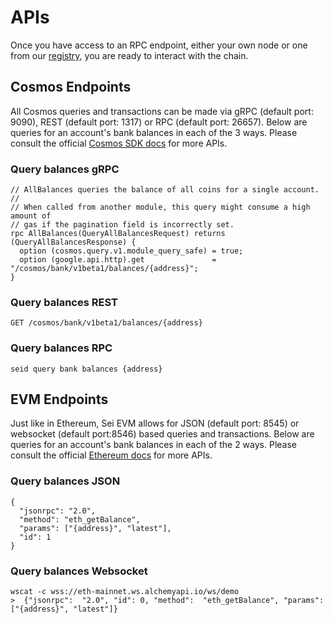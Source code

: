 # APIs
Once you have access to an RPC endpoint, either your own node or one from our
[registry](https://github.com/sei-protocol/chain-registry/blob/main/chains.json), you are ready to interact with the
chain.

## Cosmos Endpoints
All Cosmos queries and transactions can be made via gRPC (default port: 9090), REST (default port: 1317) or RPC
(default port: 26657). Below are queries for an account's bank balances in each of the 3 ways. Please consult the
official [Cosmos SDK docs](https://docs.cosmos.network/) for more APIs.

### Query balances gRPC
```
// AllBalances queries the balance of all coins for a single account.
//
// When called from another module, this query might consume a high amount of
// gas if the pagination field is incorrectly set.
rpc AllBalances(QueryAllBalancesRequest) returns (QueryAllBalancesResponse) {
  option (cosmos.query.v1.module_query_safe) = true;
  option (google.api.http).get               = "/cosmos/bank/v1beta1/balances/{address}";
}
```

### Query balances REST
```
GET /cosmos/bank/v1beta1/balances/{address}
```

### Query balances RPC
```
seid query bank balances {address}
```

## EVM Endpoints
Just like in Ethereum, Sei EVM allows for JSON (default port: 8545) or websocket (default port:8546) based queries and
transactions. Below are queries for an account's bank balances in each of the 2 ways. Please consult the official
[Ethereum docs](https://ethereum.github.io/execution-apis/api-documentation/) for more APIs.

### Query balances JSON
```
{
  "jsonrpc": "2.0",
  "method": "eth_getBalance",
  "params": ["{address}", "latest"],
  "id": 1
}
```

### Query balances Websocket
```
wscat -c wss://eth-mainnet.ws.alchemyapi.io/ws/demo
>  {"jsonrpc":  "2.0", "id": 0, "method":  "eth_getBalance", "params": ["{address}", "latest"]}
```